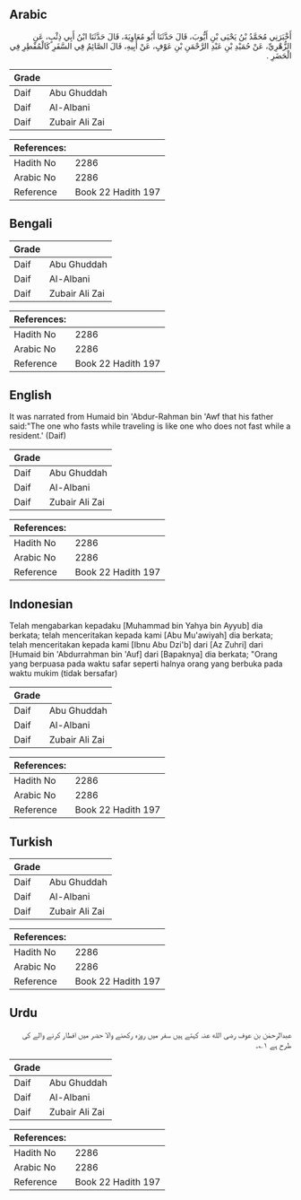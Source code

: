 ## Arabic


<div dir="rtl" lang="ar" style={{fontSize:'larger',backgroundColor:'#f8f9fa',padding:20}}>
أَخْبَرَنِي مُحَمَّدُ بْنُ يَحْيَى بْنِ أَيُّوبَ، قَالَ حَدَّثَنَا أَبُو مُعَاوِيَةَ، قَالَ حَدَّثَنَا ابْنُ أَبِي ذِئْبٍ، عَنِ الزُّهْرِيِّ، عَنْ حُمَيْدِ بْنِ عَبْدِ الرَّحْمَنِ بْنِ عَوْفٍ، عَنْ أَبِيهِ، قَالَ الصَّائِمُ فِي السَّفَرِ كَالْمُفْطِرِ فِي الْحَضَرِ ‏.‏
</div>
<div style={{backgroundColor:'#f8f9fa',padding:20, marginBottom: 10}}><table> <thead> <tr> <th>Grade</th> <th></th> </tr> </thead> <tbody> <tr><td>Daif</td><td>Abu Ghuddah</td></tr><tr><td>Daif</td><td>Al-Albani</td></tr><tr><td>Daif</td><td>Zubair Ali Zai</td></tr></tbody></table><table> <thead> <tr> <th>References:</th> <th></th> </tr> </thead> <tbody><tr><td>Hadith No</td><td>2286</td></tr><tr><td>Arabic No</td><td>2286</td></tr><tr><td>Reference</td><td>Book 22 Hadith 197</td></tr></tbody></table></div>

## Bengali


<div dir="ltr" lang="bn" style={{fontSize:'larger',backgroundColor:'#f8f9fa',padding:20}}>

</div>
<div style={{backgroundColor:'#f8f9fa',padding:20, marginBottom: 10}}><table> <thead> <tr> <th>Grade</th> <th></th> </tr> </thead> <tbody> <tr><td>Daif</td><td>Abu Ghuddah</td></tr><tr><td>Daif</td><td>Al-Albani</td></tr><tr><td>Daif</td><td>Zubair Ali Zai</td></tr></tbody></table><table> <thead> <tr> <th>References:</th> <th></th> </tr> </thead> <tbody><tr><td>Hadith No</td><td>2286</td></tr><tr><td>Arabic No</td><td>2286</td></tr><tr><td>Reference</td><td>Book 22 Hadith 197</td></tr></tbody></table></div>

## English


<div dir="ltr" lang="en" style={{fontSize:'larger',backgroundColor:'#f8f9fa',padding:20}}>
It was narrated from Humaid bin 'Abdur-Rahman bin 'Awf that his father said:"The one who fasts while traveling is like one who does not fast while a resident.' (Daif)
</div>
<div style={{backgroundColor:'#f8f9fa',padding:20, marginBottom: 10}}><table> <thead> <tr> <th>Grade</th> <th></th> </tr> </thead> <tbody> <tr><td>Daif</td><td>Abu Ghuddah</td></tr><tr><td>Daif</td><td>Al-Albani</td></tr><tr><td>Daif</td><td>Zubair Ali Zai</td></tr></tbody></table><table> <thead> <tr> <th>References:</th> <th></th> </tr> </thead> <tbody><tr><td>Hadith No</td><td>2286</td></tr><tr><td>Arabic No</td><td>2286</td></tr><tr><td>Reference</td><td>Book 22 Hadith 197</td></tr></tbody></table></div>

## Indonesian


<div dir="ltr" lang="id" style={{fontSize:'larger',backgroundColor:'#f8f9fa',padding:20}}>
Telah mengabarkan kepadaku [Muhammad bin Yahya bin Ayyub] dia berkata; telah menceritakan kepada kami [Abu Mu'awiyah] dia berkata; telah menceritakan kepada kami [Ibnu Abu Dzi'b] dari [Az Zuhri] dari [Humaid bin 'Abdurrahman bin 'Auf] dari [Bapaknya] dia berkata; "Orang yang berpuasa pada waktu safar seperti halnya orang yang berbuka pada waktu mukim (tidak bersafar)
</div>
<div style={{backgroundColor:'#f8f9fa',padding:20, marginBottom: 10}}><table> <thead> <tr> <th>Grade</th> <th></th> </tr> </thead> <tbody> <tr><td>Daif</td><td>Abu Ghuddah</td></tr><tr><td>Daif</td><td>Al-Albani</td></tr><tr><td>Daif</td><td>Zubair Ali Zai</td></tr></tbody></table><table> <thead> <tr> <th>References:</th> <th></th> </tr> </thead> <tbody><tr><td>Hadith No</td><td>2286</td></tr><tr><td>Arabic No</td><td>2286</td></tr><tr><td>Reference</td><td>Book 22 Hadith 197</td></tr></tbody></table></div>

## Turkish


<div dir="ltr" lang="tr" style={{fontSize:'larger',backgroundColor:'#f8f9fa',padding:20}}>

</div>
<div style={{backgroundColor:'#f8f9fa',padding:20, marginBottom: 10}}><table> <thead> <tr> <th>Grade</th> <th></th> </tr> </thead> <tbody> <tr><td>Daif</td><td>Abu Ghuddah</td></tr><tr><td>Daif</td><td>Al-Albani</td></tr><tr><td>Daif</td><td>Zubair Ali Zai</td></tr></tbody></table><table> <thead> <tr> <th>References:</th> <th></th> </tr> </thead> <tbody><tr><td>Hadith No</td><td>2286</td></tr><tr><td>Arabic No</td><td>2286</td></tr><tr><td>Reference</td><td>Book 22 Hadith 197</td></tr></tbody></table></div>

## Urdu


<div dir="rtl" lang="ur" style={{fontSize:'larger',backgroundColor:'#f8f9fa',padding:20}}>
عبدالرحمٰن بن عوف رضی الله عنہ کہتے ہیں سفر میں روزہ رکھنے والا حضر میں افطار کرنے والے کی طرح ہے ۱؎۔
</div>
<div style={{backgroundColor:'#f8f9fa',padding:20, marginBottom: 10}}><table> <thead> <tr> <th>Grade</th> <th></th> </tr> </thead> <tbody> <tr><td>Daif</td><td>Abu Ghuddah</td></tr><tr><td>Daif</td><td>Al-Albani</td></tr><tr><td>Daif</td><td>Zubair Ali Zai</td></tr></tbody></table><table> <thead> <tr> <th>References:</th> <th></th> </tr> </thead> <tbody><tr><td>Hadith No</td><td>2286</td></tr><tr><td>Arabic No</td><td>2286</td></tr><tr><td>Reference</td><td>Book 22 Hadith 197</td></tr></tbody></table></div>